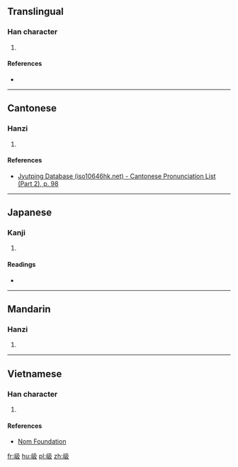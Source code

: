 ==Translingual==

===Han character===
{{Han char|rn=46|rad=山|as=04|sn=7|four=27247|canj=UNHE,XUNHE|ids=⿰山及}}

# {{defn|Han|sort=山04}}

====References====
* {{Han ref|kx=0308.170|dkj=07928|dj=0607.340|hdz=10764.180|uh=5C8B|ud=23691|bh=CAC3|bd=51907}}

----

==Cantonese==

===Hanzi===
{{yue-hanzi|jyut=[[ngap6]], [[ap6]]|y=ngap6, ap6}}

# {{defn|lang=yue|sort=山04}}

====References====
* [http://www.iso10646hk.net/jp/document/download.jsp Jyutping Database (iso10646hk.net) - Cantonese Pronunciation List (Part 2), p. 98]

----

==Japanese==

===Kanji===
{{ja-kanji|grade=|rs=山04}}

# {{defn|lang=ja|sort=山04}}

====Readings====
* {{ja-readings|on=[[ごう]] (gō)|kun=}}

----

==Mandarin==

===Hanzi===
{{cmn-hanzi|pin=[[è]] ([[e4]])|wg=o<sup>4</sup>}}

# {{defn|lang=cmn|sort=山04}}

----

==Vietnamese==

===Han character===
{{vi-readings|rs=山04| hanviet = gập}}

# {{defn|lang=vi|sort=山04}}

====References====
*[http://nomfoundation.org/common/nom_details.php?codepoint=5c8b Nom Foundation]

[[fr:岋]]
[[hu:岋]]
[[pl:岋]]
[[zh:岋]]